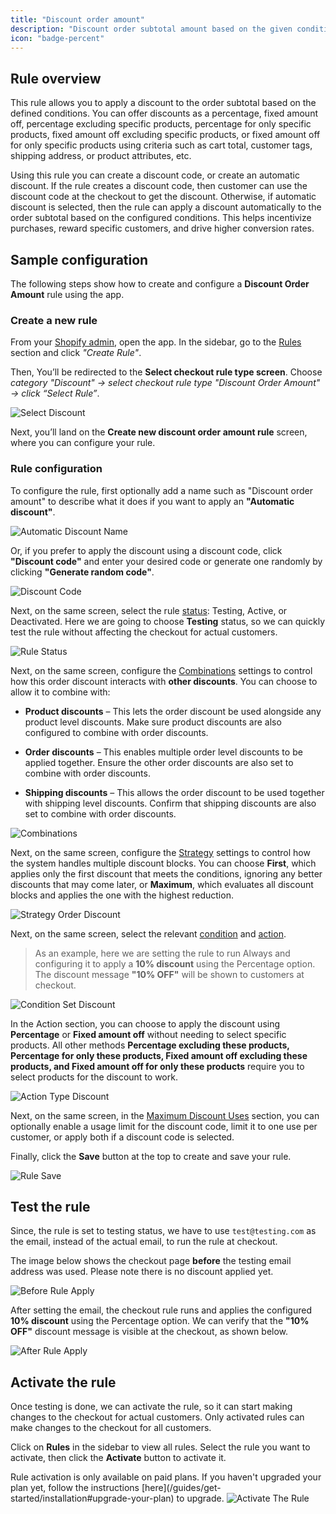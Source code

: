 ```yaml
---
title: "Discount order amount"
description: "Discount order subtotal amount based on the given conditions."
icon: "badge-percent"
---
```


## Rule overview

This rule allows you to apply a discount to the order subtotal based on the defined conditions. You can offer discounts as a percentage, fixed amount off, percentage excluding specific products, percentage for only specific products, fixed amount off excluding specific products, or fixed amount off for only specific products using criteria such as cart total, customer tags, shipping address, or product attributes, etc.

Using this rule you can create a discount code, or create an automatic discount. If the rule creates a discount code, then customer can use the discount code at the checkout to get the discount. Otherwise, if automatic discount is selected, then the rule can apply a discount automatically to the order subtotal based on the configured conditions. This helps incentivize purchases, reward specific customers, and drive higher conversion rates.

## Sample configuration

The following steps show how to create and configure a **Discount Order Amount** rule using the app.

### Create a new rule

From your [Shopify admin](/guides/get-started/installation#go-to-the-app), open the app. In the sidebar, go to the [Rules](/guides/get-started/quickstart#create-a-sample-rule) section and click _"Create Rule"_.

Then, You’ll be redirected to the **Select checkout rule type screen**. Choose _category "Discount" → select checkout rule type "Discount Order Amount" → click “Select Rule”_.

<img
  src="/images/essentials/discount/select-discount-amount.webp"
  alt="Select Discount"
/>

Next, you’ll land on the **Create new discount order amount rule** screen, where you can configure your rule.

### Rule configuration

To configure the rule, first optionally add a name such as "Discount order amount" to describe what it does if you want to apply an **"Automatic discount"**.

<img
  src="/images/essentials/discount/automatic-discount-name-discount-order-amount.webp"
  alt="Automatic Discount Name"
/>

Or, if you prefer to apply the discount using a discount code, click **"Discount code"** and enter your desired code or generate one randomly by clicking **"Generate random code"**.

<img
  src="/images/essentials/discount/discount-code-discount-order-amount.webp"
  alt="Discount Code"
/>

Next, on the same screen, select the rule [status](/guides/get-started/concepts#status): Testing, Active, or Deactivated. Here we are going to choose **Testing** status, so we can quickly test the rule without affecting the checkout for actual customers.

<img
  src="/images/essentials/shipping/rule-status-discount-shipping-methods.webp"
  alt="Rule Status"
/>

Next, on the same screen, configure the [Combinations](/guides/get-started/concepts#combinations) settings to control how this order discount interacts with **other discounts**. You can choose to allow it to combine with:

- **Product discounts** – This lets the order discount be used alongside any product level discounts. Make sure product discounts are also configured to combine with order discounts.

- **Order discounts** – This enables multiple order level discounts to be applied together. Ensure the other order discounts are also set to combine with order discounts.

- **Shipping discounts** – This allows the order discount to be used together with shipping level discounts. Confirm that shipping discounts are also set to combine with order discounts.

<img
  src="/images/essentials/discount/combinations-discount-order-amount.webp"
  alt="Combinations"
/>

Next, on the same screen, configure the [Strategy](/guides/get-started/concepts#strategy) settings to control how the system handles multiple discount blocks. You can choose **First**, which applies only the first discount that meets the conditions, ignoring any better discounts that may come later, or **Maximum**, which evaluates all discount blocks and applies the one with the highest reduction.

<img
  src="/images/essentials/discount/strategy-order-discount.webp"
  alt="Strategy Order Discount"
/>

Next, on the same screen, select the relevant [condition](/guides/get-started/concepts#conditions-when) and [action](/guides/get-started/concepts#action-what).

> As an example, here we are setting the rule to run Always and configuring it to apply a **10% discount** using the Percentage option. The discount message **"10% OFF"** will be shown to customers at checkout.

<img
  src="/images/essentials/discount/condition-set-discount-order-amount.webp"
  alt="Condition Set Discount"
/>

In the Action section, you can choose to apply the discount using **Percentage** or **Fixed amount off** without needing to select specific products. All other methods **Percentage excluding these products, Percentage for only these products, Fixed amount off excluding these products, and Fixed amount off for only these products** require you to select products for the discount to work.

<img
  src="/images/essentials/discount/action-type-discount-order-amount.webp"
  alt="Action Type Discount"
/>

Next, on the same screen, in the [Maximum Discount Uses](/guides/get-started/concepts#maximum-discount-uses) section, you can optionally enable a usage limit for the discount code, limit it to one use per customer, or apply both if a discount code is selected.

Finally, click the <b>Save</b> button at the top to create and save your rule.

<img src="/images/shared/save-rule.webp" alt="Rule Save" />

## Test the rule

Since, the rule is set to testing status, we have to use `test@testing.com` as the email, instead of the actual email, to run the rule at checkout.

<Warning>
  The image below shows the checkout page <b>before</b> the testing email
  address was used. Please note there is no discount applied yet.
</Warning>

<img
  src="/images/essentials/discount/before-rule-apply-discount-methods.webp"
  alt="Before Rule Apply"
/>

After setting the email, the checkout rule runs and applies the configured **10% discount** using the Percentage option. We can verify that the **"10% OFF"** discount message is visible at the checkout, as shown below.

<img
  src="/images/essentials/discount/after-rule-apply-discount-order-amount.webp"
  alt="After Rule Apply"
/>

## Activate the rule

Once testing is done, we can activate the rule, so it can start making changes to the checkout for actual customers. Only activated rules can make changes to the checkout for all customers.

Click on **Rules** in the sidebar to view all rules. Select the rule you want to activate, then click the **Activate** button to activate it.

<Warning>
  Rule activation is only available on paid plans. If you haven't upgraded your
  plan yet, follow the instructions
  [here](/guides/get-started/installation#upgrade-your-plan) to upgrade.
</Warning>
<img
  src="/images/essentials/discount/activate-the-rule-discount-order-amount.webp"
  alt="Activate The Rule"
/>
